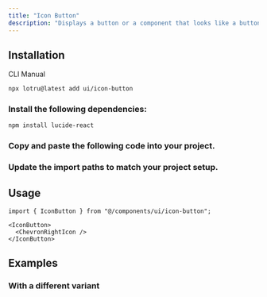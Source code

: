 ```yaml
---
title: "Icon Button"
description: "Displays a button or a component that looks like a button with an icon."
---
```


<ComponentPreview id="examples/icon-button-01" />

## Installation

<Tabs defaultValue="cli">

<TabsList>
  <TabsTrigger value="cli">CLI</TabsTrigger>
  <TabsTrigger value="manual">Manual</TabsTrigger>
  <TabsIndicator />
</TabsList>

<TabsContent value="cli">

```bash
npx lotru@latest add ui/icon-button
```

</TabsContent>

<TabsContent value="manual">

<Steps>

### Install the following dependencies:

```bash
npm install lucide-react
```

### Copy and paste the following code into your project.

<ComponentSource id="ui/icon-button" />

### Update the import paths to match your project setup.

</Steps>

</TabsContent>

</Tabs>

## Usage

```tsx
import { IconButton } from "@/components/ui/icon-button";
```

```tsx
<IconButton>
  <ChevronRightIcon />
</IconButton>
```

## Examples

### With a different variant

<ComponentPreview id="examples/icon-button-02" />
